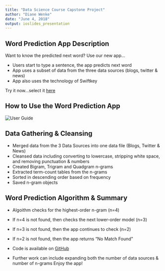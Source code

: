 ---
title: "Data Science Course Capstone Project"
author: "Diane Wenke"
date: "June 4, 2018"
output: ioslides_presentation
---

## Word Prediction App Description

Want to know the predicted next word? 
Use our new app...

- Users start to type a sentence, the app predicts next word
- App uses a subset of data from the three data sources (blogs, twitter & news)
- App also uses the technology of Swiftkey

Try it now...select it [here](https://dwenke.shinyapps.io/Final_Project_2018_06_03/)

## How to Use the Word Prediction App

<div style="align:top"><img src="./www/App_UserGuide.png" alt="User Guide" /></div>

## Data Gathering & Cleansing 

- Merged data from the 3 Data Sources into one data file (Blogs, Twitter & News)
- Cleansed data including converting to lowercase, stripping white space, and removing punctuation & numbers
- Created Bigram, Trigram and Quadgram n-grams
- Extracted term-count tables from the n-grams
- Sorted in descending order based on frequency
- Saved n-gram objects

## Word Prediction Algorithm & Summary

- Algoithm checks for the highest-order n-gram (n=4)  
- If n=4 is not found, then checks the next lower-order model (n=3)
- If n=3 is not found, then the app continues to check (n=2)
- If n=2 is not found, then the app returns "No Match Found"

- Code is available on [GitHub](https://github.com/DWenke/Data-Science-Capstone-Final-Project/)
- Further work can include expanding both the number of data sources & number of n-grams
Enjoy the app!


